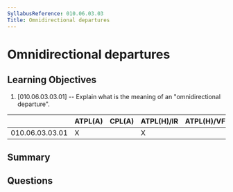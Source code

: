 ```yaml
---
SyllabusReference: 010.06.03.03
Title: Omnidirectional departures
---
```


# Omnidirectional departures

## Learning Objectives

1. [010.06.03.03.01] -- Explain what is the meaning of an "omnidirectional
   departure".

|                 | ATPL(A) | CPL(A) | ATPL(H)/IR | ATPL(H)/VFR | CPL(H) | IR  | CBIR(A) |
| --------------- | ------- | ------ | ---------- | ----------- | ------ | --- | ------- |
| 010.06.03.03.01 | X       |        | X          |             |        | X   | X       |

## Summary

## Questions

